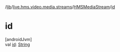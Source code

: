 /[lib](/api-reference/android/v2/home/content)/[live.hms.video.media.streams](../index)/[HMSMediaStream](index)/[id](id)

# id

[androidJvm]\
val [id](id): [String](https://kotlinlang.org/api/latest/jvm/stdlib/kotlin/-string/index.html)
